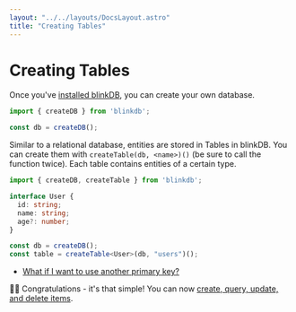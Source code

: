 ```yaml
---
layout: "../../layouts/DocsLayout.astro"
title: "Creating Tables"
---
```


# Creating Tables

Once you've [installed blinkDB](/docs/installation), you can create your own database.

```ts
import { createDB } from 'blinkdb';

const db = createDB();
```

Similar to a relational database, entities are stored in Tables in blinkDB.
You can create them with `createTable(db, <name>)()` (be sure to call the function twice).
Each table contains entities of a certain type.

```ts
import { createDB, createTable } from 'blinkdb';

interface User {
  id: string;
  name: string;
  age?: number;
}

const db = createDB();
const table = createTable<User>(db, "users")();
```

- [What if I want to use another primary key?](/docs/reference/createTable#primary-keys)

🥳🎉 Congratulations - it's that simple! You can now [create, query, update, and delete items](/docs/crud).